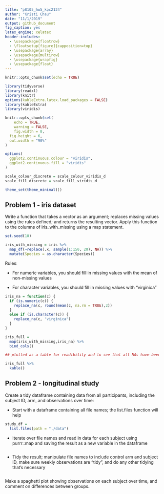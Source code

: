 ```yaml
---
title: "p8105_hw5_kpc2124"
author: "Kristi Chau"
date: "11/1/2019"
output: github_document
fig_caption: yes
latex_engine: xelatex
header-includes:
  - \usepackage{floatrow}
  - \floatsetup[figure]{capposition=top}
  - \usepackage{array}
  - \usepackage{multirow}
  - \usepackage{wrapfig}
  - \usepackage{float}
---
```


```r
knitr::opts_chunk$set(echo = TRUE)

library(tidyverse)
library(readxl)
library(knitr)
options(kableExtra.latex.load_packages = FALSE)
library(kableExtra)
library(viridis)

knitr::opts_chunk$set(
	echo = TRUE,
	warning = FALSE,
	fig.width = 8, 
  fig.height = 6,
  out.width = "90%"
)

options(
  ggplot2.continuous.colour = "viridis",
  ggplot2.continuous.fill = "viridis"
)

scale_colour_discrete = scale_colour_viridis_d
scale_fill_discrete = scale_fill_viridis_d

theme_set(theme_minimal())
```


## Problem 1 - iris dataset

Write a function that takes a vector as an argument; replaces missing values using the rules defined; and returns the resulting vector. Apply this function to the columns of iris_with_missing using a map statement.

```r
set.seed(10)

iris_with_missing = iris %>% 
  map_df(~replace(.x, sample(1:150, 20), NA)) %>%
  mutate(Species = as.character(Species))
```

Rules:

 - For numeric variables, you should fill in missing values with the mean of non-missing values
 
 - For character variables, you should fill in missing values with "virginica"
 
```r
iris_na = function(c) {
  if (is.numeric(c)) {
    replace_na(c, round(mean(c, na.rm = TRUE),2))
  }
  else if (is.character(c)) {
    replace_na(c, "virginica")
  }
}

iris_full = 
  map(iris_with_missing,iris_na) %>% 
  bind_cols()

## plotted as a table for readibility and to see that all NAs have been replaced

iris_full %>% 
  kable()
```

## Problem 2 - longitudinal study

Create a tidy dataframe containing data from all participants, including the subject ID, arm, and observations over time:

 - Start with a dataframe containing all file names; the list.files function will help
```r
study_df = 
  list.files(path = "./data")
```

 - Iterate over file names and read in data for each subject using purrr::map and saving the result as a new variable in the dataframe
```r

```
 
 - Tidy the result; manipulate file names to include control arm and subject ID, make sure weekly observations are “tidy”, and do any other tidying that’s necessary
```r

```

Make a spaghetti plot showing observations on each subject over time, and comment on differences between groups.




